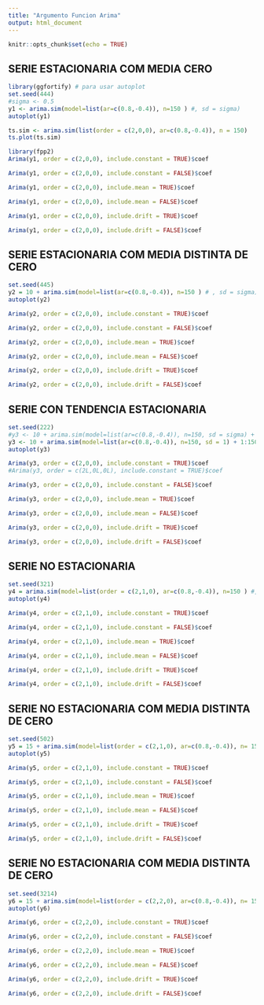 ```yaml
---
title: "Argumento Funcion Arima"
output: html_document
---
```


```r
knitr::opts_chunk$set(echo = TRUE)
```

## SERIE ESTACIONARIA COM MEDIA CERO
```r

library(ggfortify) # para usar autoplot
set.seed(444)
#sigma <- 0.5
y1 <- arima.sim(model=list(ar=c(0.8,-0.4)), n=150 ) #, sd = sigma)
autoplot(y1)

```

```r
ts.sim <- arima.sim(list(order = c(2,0,0), ar=c(0.8,-0.4)), n = 150)
ts.plot(ts.sim)

```

```r
library(fpp2)
Arima(y1, order = c(2,0,0), include.constant = TRUE)$coef
```
```r
Arima(y1, order = c(2,0,0), include.constant = FALSE)$coef
```
```r
Arima(y1, order = c(2,0,0), include.mean = TRUE)$coef
```

```r
Arima(y1, order = c(2,0,0), include.mean = FALSE)$coef
```

```r
Arima(y1, order = c(2,0,0), include.drift = TRUE)$coef
```

```r
Arima(y1, order = c(2,0,0), include.drift = FALSE)$coef
```

## SERIE ESTACIONARIA COM MEDIA DISTINTA DE CERO
```r
set.seed(445)
y2 = 10 + arima.sim(model=list(ar=c(0.8,-0.4)), n=150 ) # , sd = sigma)
autoplot(y2)
```

```r
Arima(y2, order = c(2,0,0), include.constant = TRUE)$coef
```

```r
Arima(y2, order = c(2,0,0), include.constant = FALSE)$coef
```

```r
Arima(y2, order = c(2,0,0), include.mean = TRUE)$coef
```

```r
Arima(y2, order = c(2,0,0), include.mean = FALSE)$coef
```

```r
Arima(y2, order = c(2,0,0), include.drift = TRUE)$coef
```

```r
Arima(y2, order = c(2,0,0), include.drift = FALSE)$coef
```

## SERIE CON TENDENCIA ESTACIONARIA

```r
set.seed(222)
#y3 <- 10 + arima.sim(model=list(ar=c(0.8,-0.4)), n=150, sd = sigma) + 1:150
y3 <- 10 + arima.sim(model=list(ar=c(0.8,-0.4)), n=150, sd = 1) + 1:150
autoplot(y3)
```
```r
Arima(y3, order = c(2,0,0), include.constant = TRUE)$coef
#Arima(y3, order = c(2L,0L,0L), include.constant = TRUE)$coef
```

```r
Arima(y3, order = c(2,0,0), include.constant = FALSE)$coef
```

```r
Arima(y3, order = c(2,0,0), include.mean = TRUE)$coef
```

```r
Arima(y3, order = c(2,0,0), include.mean = FALSE)$coef
```

```r
Arima(y3, order = c(2,0,0), include.drift = TRUE)$coef
```

```r
Arima(y3, order = c(2,0,0), include.drift = FALSE)$coef
```



## SERIE NO ESTACIONARIA
```r
set.seed(321)
y4 = arima.sim(model=list(order = c(2,1,0), ar=c(0.8,-0.4)), n=150 ) #, sd = sigma)
autoplot(y4)

```
```r
Arima(y4, order = c(2,1,0), include.constant = TRUE)$coef
```

```r
Arima(y4, order = c(2,1,0), include.constant = FALSE)$coef
```

```r
Arima(y4, order = c(2,1,0), include.mean = TRUE)$coef
```

```r
Arima(y4, order = c(2,1,0), include.mean = FALSE)$coef
```

```r
Arima(y4, order = c(2,1,0), include.drift = TRUE)$coef
```

```r
Arima(y4, order = c(2,1,0), include.drift = FALSE)$coef
```

## SERIE NO ESTACIONARIA COM MEDIA DISTINTA DE CERO

```r
set.seed(502)
y5 = 15 + arima.sim(model=list(order = c(2,1,0), ar=c(0.8,-0.4)), n= 150 ) #, sd = sigma)
autoplot(y5)
```
```r
Arima(y5, order = c(2,1,0), include.constant = TRUE)$coef
```

```r
Arima(y5, order = c(2,1,0), include.constant = FALSE)$coef
```

```r
Arima(y5, order = c(2,1,0), include.mean = TRUE)$coef
```

```r
Arima(y5, order = c(2,1,0), include.mean = FALSE)$coef
```

```r
Arima(y5, order = c(2,1,0), include.drift = TRUE)$coef
```

```r
Arima(y5, order = c(2,1,0), include.drift = FALSE)$coef
```

## SERIE NO ESTACIONARIA COM MEDIA DISTINTA DE CERO

```r
set.seed(3214)
y6 = 15 + arima.sim(model=list(order = c(2,2,0), ar=c(0.8,-0.4)), n= 150)#, sd = sigma)
autoplot(y6)
```

```r
Arima(y6, order = c(2,2,0), include.constant = TRUE)$coef
```

```r
Arima(y6, order = c(2,2,0), include.constant = FALSE)$coef
```

```r
Arima(y6, order = c(2,2,0), include.mean = TRUE)$coef
```

```r
Arima(y6, order = c(2,2,0), include.mean = FALSE)$coef
```

```r
Arima(y6, order = c(2,2,0), include.drift = TRUE)$coef
```

```r
Arima(y6, order = c(2,2,0), include.drift = FALSE)$coef
```